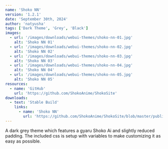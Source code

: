 ```yaml
---
name: 'Shoko NN'
version: '1.2.1'
date: 'September 30th, 2024'
author: 'natyusha'
tags: ['Dark Theme', 'Grey', 'Black']
images:
  - url: '/images/downloads/webui-themes/shoko-nn-01.jpg'
    alt: 'Shoko NN 01'
  - url: '/images/downloads/webui-themes/shoko-nn-02.jpg'
    alt: 'Shoko NN 02'
  - url: '/images/downloads/webui-themes/shoko-nn-03.jpg'
    alt: 'Shoko NN 03'
  - url: '/images/downloads/webui-themes/shoko-nn-04.jpg'
    alt: 'Shoko NN 04'
  - url: '/images/downloads/webui-themes/shoko-nn-05.jpg'
    alt: 'Shoko NN 05'
resources:
  - name: 'GitHub'
    url: 'https://github.com/ShokoAnime/ShokoSite'
downloads:
  - text: 'Stable Build'
    links:
      - name: 'Shoko NN'
        url: 'https://github.com/ShokoAnime/ShokoSite/blob/master/public/webui-themes/shoko-nn.json'
---
```


A dark grey theme which features a gyaru Shoko Ai and slightly reduced padding. The included css is
setup with variables to make customizing it as easy as possible.